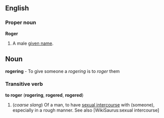 ==English==
===Proper noun===
'''Roger'''

#A male [[given name]].

==Noun==
'''rogering''' - To give someone a ''rogering'' is to ''roger'' them

===Transitive verb===
'''to roger''' ('''rogering''', '''rogered''', '''rogered''')

#(''coarse slang'') Of a man, to have [[sexual intercourse]] with (someone), especially in a rough manner. See also [WikiSaurus:sexual intercourse]